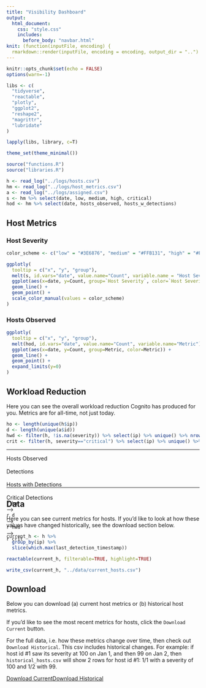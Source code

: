 ```yaml
---
title: "Visibility Dashboard"
output:
  html_document:
    css: "style.css"
    includes:
      before_body: "navbar.html"
knit: (function(inputFile, encoding) {
  rmarkdown::render(inputFile, encoding = encoding, output_dir = "..") })
---
```


```r
knitr::opts_chunk$set(echo = FALSE)
options(warn=-1)
```

```r

libs <- c(
  "tidyverse",
  "reactable",
  "plotly",
  "ggplot2",
  "reshape2",
  "magrittr",
  "lubridate"
)

lapply(libs, library, c=T)

theme_set(theme_minimal())

source("functions.R")
source("libraries.R")
```

```r
h <- read_log("../logs/hosts.csv")
hm <- read_log("../logs/host_metrics.csv")
a <- read_log("../logs/assigned.csv")
s <- hm %>% select(date, low, medium, high, critical)
hod <- hm %>% select(date, hosts_observed, hosts_w_detections)
```

## Host Metrics {.tabset}

### Host Severity

```r
color_scheme <- c("low" = "#3E6876", "medium" = "#FFB131", "high" = "#FF591E", "critical" = "#DE1829")

ggplotly(
  tooltip = c("x", "y", "group"),
  melt(s, id.vars="date", value.name="Count", variable.name = "Host Severity") %>%
  ggplot(aes(x=date, y=Count, group=`Host Severity`, color=`Host Severity`)) +
  geom_line() +
  geom_point() +
  scale_color_manual(values = color_scheme)
)
```

### Hosts Observed
```r
ggplotly(
  tooltip = c("x", "y", "group"),
  melt(hod, id.vars="date", value.name="Count", variable.name="Metric") %>%
  ggplot(aes(x=date, y=Count, group=Metric, color=Metric)) +
  geom_line() +
  geom_point() +
  expand_limits(y=0)
)
```

## Workload Reduction

Here you can see the overall workload reduction Cognito has produced for you. Metrics are for all-time, not just today.

```r
ho <- length(unique(h$ip))
d <- length(unique(a$id))
hwd <- filter(h, !is.na(severity)) %>% select(ip) %>% unique() %>% nrow()
crit <- filter(h, severity=="critical") %>% select(ip) %>% unique() %>% nrow()
```

***
<div style="height:70px;">

<div>
  <div id="w-label">Hosts Observed</div>
  <div id="w-arrow"> ⠀⠀</div>
  <div id="w-label">Detections</div>
  <div id="w-arrow"> ⠀⠀</div>
  <div id="w-label">Hosts with Detections</div>
  <div id="w-arrow"> ⠀⠀</div>
  <div id="w-label">Critical Detections</div>
</div>
<div>
  <div id="w-label"> <a id="stat"> `r ho` </a> </div>
  <div id="w-arrow"> ⟶ </div>
  <div id="w-label"> <a id="stat"> `r d` </a> </div>
  <div id="w-arrow"> ⟶ </div>
  <div id="w-label"> <a id="stat"> `r hwd` </a> </div>
  <div id="w-arrow"> ⟶ </div>
  <div id="w-label"> <a id="stat"> `r crit` </a> </div>
</div>

</div>

***

## Data

Here you can see current metrics for hosts. If you'd like to look at how these values have changed historically, see the download section below.

```r
current_h <- h %>% 
  group_by(ip) %>%
  slice(which.max(last_detection_timestamp))

reactable(current_h, filterable=TRUE, highlight=TRUE)

write_csv(current_h, "../data/current_hosts.csv")
```

## Download

Below you can download (a) current host metrics or (b) historical host metrics.

If you'd like to see the most recent metrics for hosts, click the `Download Current` button.

For the full data, i.e. how these metrics change over time, then check out `Download Historical`. This csv includes historical changes. For example: if host id #1 saw its severity at 100 on Jan 1, and then 99 on Jan 2, then `historical_hosts.csv` will show 2 rows for host id #1: 1/1 with a severity of 100 and 1/2 with 99.

<p>

<a id="button" download="current_hosts.csv" href="../data/current_hosts.csv">Download Current</a><a id="button" download="historical_hosts.csv" href="../logs/hosts.csv">Download Historical</a>

</p>
